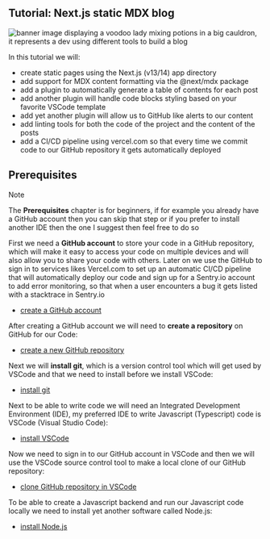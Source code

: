 <article>

# Tutorial: Next.js static MDX blog

![banner image displaying a voodoo lady mixing potions in a big cauldron, it represents a dev using different tools to build a blog](../../../../public/assets/images/app/web_development/tutorials/next-js-static-mdx-blog/banner.png 'when two files meet in git diff')

In this tutorial we will:

* create static pages using the Next.js (v13/14) app directory
* add support for MDX content formatting via the @next/mdx package
* add a plugin to automatically generate a table of contents for each post
* add another plugin will handle code blocks styling based on your favorite VSCode template
* add yet another plugin will allow us to GitHub like alerts to our content
* add linting tools for both the code of the project and the content of the posts
* add a CI/CD pipeline using vercel.com so that every time we commit code to our GitHub repository it gets automatically deployed

## Prerequisites

> [!NOTE]  
> The **Prerequisites** chapter is for beginners, if for example you already have a GitHub account then you can skip that step or if you prefer to install another IDE then the one I suggest then feel free to do so

First we need a **GitHub account** to store your code in a GitHub repository, which will make it easy to access your code on multiple devices and will also allow you to share your code with others. Later on we use the GitHub to sign in to services likes Vercel.com to set up an automatic CI/CD pipeline that will automatically deploy our code and sign up for a Sentry.io account to add error monitoring, so that when a user encounters a bug it gets listed with a stacktrace in Sentry.io

* [create a GitHub account](/web_development/posts/github)

After creating a GitHub account we will need to **create a repository** on GitHub for our Code:

* [create a new GitHub repository](/web_development/posts/github#create-a-repository)

Next we will **install git**, which is a version control tool which will get used by VSCode and that we need to install before we install VSCode:

* [install git](/web_development/posts/git)

Next to be able to write code we will need an Integrated Development Environment (IDE), my preferred IDE to write Javascript (Typescript) code is VSCode (Visual Studio Code):

* [install VSCode](/web_development/posts/vscode)

Now we need to sign in to our GitHub account in VSCode and then we will use the VSCode source control tool to make a local clone of our GitHub repository:

* [clone GitHub repository in VSCode](/web_development/posts/vscode#cloning-your-github-repository-in-vscode)

To be able to create a Javascript backend and run our Javascript code locally we need to install yet another software called Node.js:

* [install Node.js](/web_development/posts/node-js)

</article>
